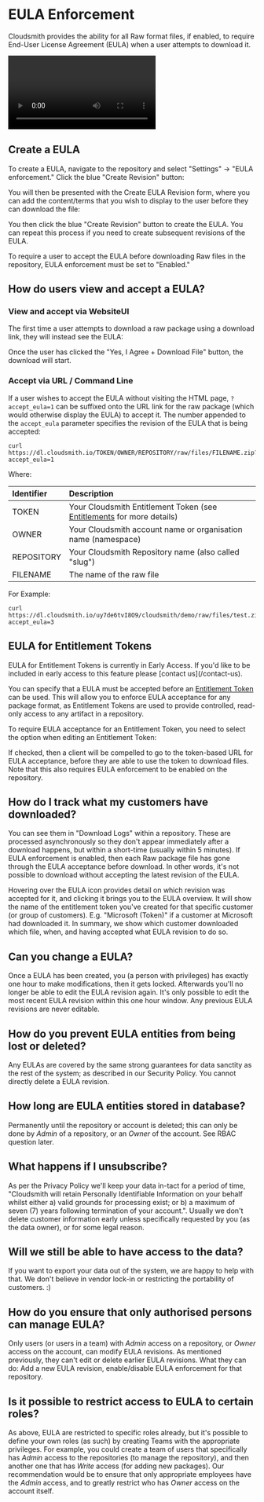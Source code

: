 
# EULA Enforcement

Cloudsmith provides the ability for all Raw format files, if enabled, to require End-User License Agreement (EULA) when a user attempts to download it.

<Video wistiaId="94g7z1dfr7"></Video>

## Create a EULA

To create a EULA, navigate to the repository and select "Settings" -> "EULA enforcement." Click the blue "Create Revision" button:

<BlockImage src={img_eula_screenshot3} alt=""></BlockImage>

You will then be presented with the Create EULA Revision form, where you can add the content/terms that you wish to display to the user before they can download the file:

<BlockImage src={img_eula_screenshot2} alt=""></BlockImage>

You then click the blue "Create Revision" button to create the EULA. You can repeat this process if you need to create subsequent revisions of the EULA.

To require a user to accept the EULA before downloading Raw files in the repository, EULA enforcement must be set to "Enabled."

<BlockImage src={img_eula_screenshot3_enabled} alt=""></BlockImage>

## How do users view and accept a EULA?

### View and accept via WebsiteUI

The first time a user attempts to download a raw package using a download link, they will instead see the EULA:

<BlockImage src={img284e980_AcceptPage} alt=""></BlockImage>

Once the user has clicked the "Yes, I Agree + Download File" button, the download will start. 

### Accept via URL / Command Line

If a user wishes to accept the EULA without visiting the HTML page, `?accept_eula=1` can be suffixed onto the URL link for the raw package (which would otherwise display the EULA) to accept it. The number appended to the `accept_eula` parameter specifies the revision of the EULA that is being accepted:

```shell
curl https://dl.cloudsmith.io/TOKEN/OWNER/REPOSITORY/raw/files/FILENAME.zip?accept_eula=1
```

Where:

| Identifier | Description                                                                               |
| :--------- | :---------------------------------------------------------------------------------------- |
| TOKEN      | Your Cloudsmith Entitlement Token (see [Entitlements](/distributing-your-software/entitlement-tokens) for more details) |
| OWNER      | Your Cloudsmith account name or organisation name (namespace)                             |
| REPOSITORY | Your Cloudsmith Repository name (also called "slug")                                      |
| FILENAME   | The name of the raw file                                                                  |

For Example:

```shell
curl https://dl.cloudsmith.io/uy7de6tvI8O9/cloudsmith/demo/raw/files/test.zip?accept_eula=3
```

## EULA for Entitlement Tokens

<Note variant="note">
  EULA for Entitlement Tokens is currently in Early Access. If you'd like to be included in early access to this feature please [contact us](/contact-us).
</Note>

You can specify that a EULA must be accepted before an [Entitlement Token](/distributing-your-software/entitlement-tokens) can be used.  This will allow you to enforce EULA acceptance for any package format, as Entitlement Tokens are used to provide controlled, read-only access to any artifact in a repository. 

To require EULA acceptance for an Entitlement Token, you need to select the option when editing an Entitlement Token: 

<BlockImage src={img_eula_screenshot} alt=""></BlockImage>

If checked, then a client will be compelled to go to the token-based URL for EULA acceptance, before they are able to use the token to download files. Note that this also requires EULA enforcement to be enabled on the repository.

## How do I track what my customers have downloaded?

You can see them in "Download Logs" within a repository. These are processed asynchronously so they don't appear immediately after a download happens, but within a short-time (usually within 5 minutes). If EULA enforcement is enabled, then each Raw package file has gone through the EULA acceptance before download. In other words, it's not possible to download without accepting the latest revision of the EULA.

Hovering over the EULA icon provides detail on which revision was accepted for it, and clicking it brings you to the EULA overview. It will show the name of the entitlement token you've created for that specific customer (or group of customers). E.g. "Microsoft (Token)" if a customer at Microsoft had downloaded it. In summary, we show which customer downloaded which file, when, and having accepted what EULA revision to do so.

## Can you change a EULA?

Once a EULA has been created, you (a person with privileges) has exactly one hour to make modifications, then it gets locked. Afterwards you'll no longer be able to edit the EULA revision again. It's only possible to edit the most recent EULA revision within this one hour window. Any previous EULA revisions are never editable.

## How do you prevent EULA entities from being lost or deleted?

Any EULAs are covered by the same strong guarantees for data sanctity as the rest of the system; as described in our Security Policy. You cannot directly delete a EULA revision.

## How long are EULA entities stored in database?

Permanently until the repository or account is deleted; this can only be done by _Admin_ of a repository, or an _Owner_ of the account. See RBAC question later.

## What happens if I unsubscribe?

As per the Privacy Policy we'll keep your data in-tact for a period of time, "Cloudsmith will retain Personally Identifiable Information on your behalf whilst either a) valid grounds for processing exist; or b) a maximum of seven (7) years following termination of your account.". Usually we don't delete customer information early unless specifically requested by you (as the data owner), or for some legal reason.

## Will we still be able to have access to the data?

If you want to export your data out of the system, we are happy to help with that. We don't believe in vendor lock-in or restricting the portability of customers. :)

## How do you ensure that only authorised persons can manage EULA?

Only users (or users in a team) with _Admin_ access on a repository, or _Owner_ access on the account, can modify EULA revisions. As mentioned previously, they can't edit or delete earlier EULA revisions. What they can do: Add a new EULA revision, enable/disable EULA enforcement for that repository.

## Is it possible to restrict access to EULA to certain roles?

As above, EULA are restricted to specific roles already, but it's possible to define your own roles (as such) by creating Teams with the appropriate privileges. For example, you could create a team of users that specifically has _Admin_ access to the repositories (to manage the repository), and then another one that has _Write_ access (for adding new packages). Our recommendation would be to ensure that only appropriate employees have the _Admin_ access, and to greatly restrict who has _Owner_ access on the account itself.
